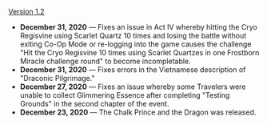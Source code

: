 {{Change History/Header}}
[[Version 1.2]]
*'''December 31, 2020''' &mdash; Fixes an issue in Act IV whereby hitting the Cryo Regisvine using Scarlet Quartz 10 times and losing the battle without exiting Co-Op Mode or re-logging into the game causes the challenge "Hit the Cryo Regisvine 10 times using Scarlet Quartzes in one Frostborn Miracle challenge round" to become incompletable.
*'''December 31, 2020''' &mdash; Fixes errors in the Vietnamese description of "Draconic Pilgrimage."
*'''December 27, 2020''' &mdash; Fixes an issue whereby some Travelers were unable to collect Glimmering Essence after completing "Testing Grounds" in the second chapter of the event.
*'''December 23, 2020''' &mdash; The Chalk Prince and the Dragon was released.